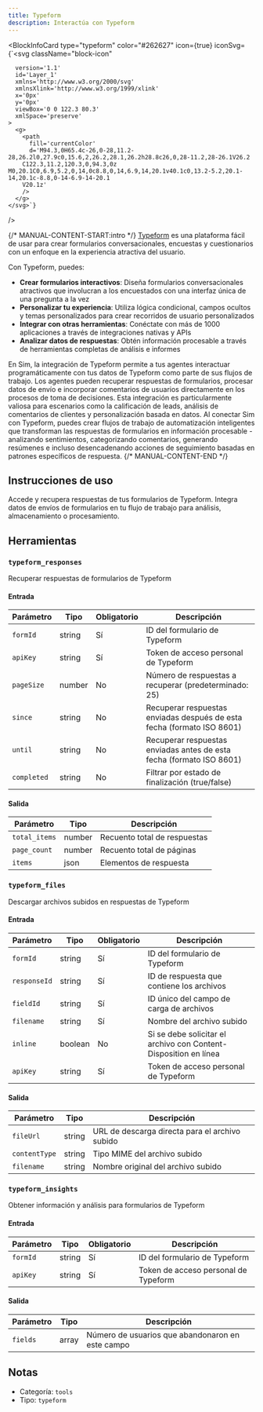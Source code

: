```yaml
---
title: Typeform
description: Interactúa con Typeform
---
```



<BlockInfoCard 
  type="typeform"
  color="#262627"
  icon={true}
  iconSvg={`<svg className="block-icon"
      
      version='1.1'
      id='Layer_1'
      xmlns='http://www.w3.org/2000/svg'
      xmlnsXlink='http://www.w3.org/1999/xlink'
      x='0px'
      y='0px'
      viewBox='0 0 122.3 80.3'
      xmlSpace='preserve'
    >
      <g>
        <path
          fill='currentColor'
          d='M94.3,0H65.4c-26,0-28,11.2-28,26.2l0,27.9c0,15.6,2,26.2,28.1,26.2h28.8c26,0,28-11.2,28-26.1V26.2
		C122.3,11.2,120.3,0,94.3,0z M0,20.1C0,6.9,5.2,0,14,0c8.8,0,14,6.9,14,20.1v40.1c0,13.2-5.2,20.1-14,20.1c-8.8,0-14-6.9-14-20.1
		V20.1z'
        />
      </g>
    </svg>`}
/>

{/* MANUAL-CONTENT-START:intro */}
[Typeform](https://www.typeform.com/) es una plataforma fácil de usar para crear formularios conversacionales, encuestas y cuestionarios con un enfoque en la experiencia atractiva del usuario.

Con Typeform, puedes:

- **Crear formularios interactivos**: Diseña formularios conversacionales atractivos que involucran a los encuestados con una interfaz única de una pregunta a la vez
- **Personalizar tu experiencia**: Utiliza lógica condicional, campos ocultos y temas personalizados para crear recorridos de usuario personalizados
- **Integrar con otras herramientas**: Conéctate con más de 1000 aplicaciones a través de integraciones nativas y APIs
- **Analizar datos de respuestas**: Obtén información procesable a través de herramientas completas de análisis e informes

En Sim, la integración de Typeform permite a tus agentes interactuar programáticamente con tus datos de Typeform como parte de sus flujos de trabajo. Los agentes pueden recuperar respuestas de formularios, procesar datos de envío e incorporar comentarios de usuarios directamente en los procesos de toma de decisiones. Esta integración es particularmente valiosa para escenarios como la calificación de leads, análisis de comentarios de clientes y personalización basada en datos. Al conectar Sim con Typeform, puedes crear flujos de trabajo de automatización inteligentes que transforman las respuestas de formularios en información procesable - analizando sentimientos, categorizando comentarios, generando resúmenes e incluso desencadenando acciones de seguimiento basadas en patrones específicos de respuesta.
{/* MANUAL-CONTENT-END */}

## Instrucciones de uso

Accede y recupera respuestas de tus formularios de Typeform. Integra datos de envíos de formularios en tu flujo de trabajo para análisis, almacenamiento o procesamiento.

## Herramientas

### `typeform_responses`

Recuperar respuestas de formularios de Typeform

#### Entrada

| Parámetro | Tipo | Obligatorio | Descripción |
| --------- | ---- | ----------- | ----------- |
| `formId` | string | Sí | ID del formulario de Typeform |
| `apiKey` | string | Sí | Token de acceso personal de Typeform |
| `pageSize` | number | No | Número de respuestas a recuperar \(predeterminado: 25\) |
| `since` | string | No | Recuperar respuestas enviadas después de esta fecha \(formato ISO 8601\) |
| `until` | string | No | Recuperar respuestas enviadas antes de esta fecha \(formato ISO 8601\) |
| `completed` | string | No | Filtrar por estado de finalización \(true/false\) |

#### Salida

| Parámetro | Tipo | Descripción |
| --------- | ---- | ----------- |
| `total_items` | number | Recuento total de respuestas |
| `page_count` | number | Recuento total de páginas |
| `items` | json | Elementos de respuesta |

### `typeform_files`

Descargar archivos subidos en respuestas de Typeform

#### Entrada

| Parámetro | Tipo | Obligatorio | Descripción |
| --------- | ---- | -------- | ----------- |
| `formId` | string | Sí | ID del formulario de Typeform |
| `responseId` | string | Sí | ID de respuesta que contiene los archivos |
| `fieldId` | string | Sí | ID único del campo de carga de archivos |
| `filename` | string | Sí | Nombre del archivo subido |
| `inline` | boolean | No | Si se debe solicitar el archivo con Content-Disposition en línea |
| `apiKey` | string | Sí | Token de acceso personal de Typeform |

#### Salida

| Parámetro | Tipo | Descripción |
| --------- | ---- | ----------- |
| `fileUrl` | string | URL de descarga directa para el archivo subido |
| `contentType` | string | Tipo MIME del archivo subido |
| `filename` | string | Nombre original del archivo subido |

### `typeform_insights`

Obtener información y análisis para formularios de Typeform

#### Entrada

| Parámetro | Tipo | Obligatorio | Descripción |
| --------- | ---- | -------- | ----------- |
| `formId` | string | Sí | ID del formulario de Typeform |
| `apiKey` | string | Sí | Token de acceso personal de Typeform |

#### Salida

| Parámetro | Tipo | Descripción |
| --------- | ---- | ----------- |
| `fields` | array | Número de usuarios que abandonaron en este campo |

## Notas

- Categoría: `tools`
- Tipo: `typeform`
